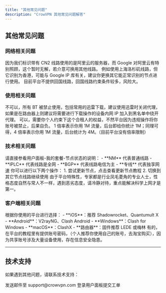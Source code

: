 ```yaml
---
title: "其他常见问题"
description: "CrowVPN 其他常见问题解答"
---
```


## 其他常见问题

### 网络相关问题

<AccordionGroup>
  <Accordion title="为什么我用标识带有 CN2 线路时，在 YouTube 中搜索会出现验证码？">
    因为我们标识带有 CN2 线路使用的是阿里云的服务器，而 Google 对阿里云有特别照顾，这个暂时无解，若介意可换用其他线路。
  </Accordion>
  
  <Accordion title="我发现部分线路会出现被 Google 错误识别地区的问题，如何解决？">
    例如使用上海洛杉矶线路，但它识别为香港，可能与 Google IP 库有关，建议你更换其它能正常识别的节点进行使用。
  </Accordion>
  
  <Accordion title="我人在国外，请问 CrowVPN 有回国线路吗？">
    目前平台不提供回国线路，回国线路约束条件较多，风险大。
  </Accordion>
</AccordionGroup>

### 使用相关问题

<AccordionGroup>
  <Accordion title="我能使用 CrowVPN 进行 BT 下载吗？">
    不可以，所有 BT 被禁止使用，包括常用的迅雷下载，建议使用迅雷时关闭代理，如果是在路由器上则建议将需要进行下载操作的设备内网 IP 加入到黑名单中绕开代理。
  </Accordion>
  
  <Accordion title="我流量用不完，或由于其他原因，想找人合租共用 CrowVPN 服务，请问可以吗？">
    可以，需要你个人约束下这个合租人的权益，不然平台因为违规操作将你账号被禁止，后果自负。
  </Accordion>
  
  <Accordion title="后台节点列表中的 1 倍率、4 倍率是什么意思？">
    1 倍率表示你用 1M 流量，后台即给你统计 1M；同理可得，4 倍率表示你用 1M 流量，后台统计为 4M。（目前平台没有倍率限制）
  </Accordion>
</AccordionGroup>

### 技术相关问题

<AccordionGroup>
  <Accordion title="后台节点列表那些 NM/IPLC/BGP/专线是什么意思？">
    请直接参看用户面板-我的套餐-节点状态的说明：
    - **NM** 代表普通线路
    - **IPLC** 代表线路是全网
    - **BGP** 代表线路电信为主
    - **专线** 代表独享网速
  </Accordion>
  
  <Accordion title="使用过程中发现线路超时了，我该怎么办？">
    你可以进行以下两个操作：
    1. 尝试更新节点，点击查看更新节点教程
    2. 切换到其它节点线路继续使用
  </Accordion>
  
  <Accordion title="关于 CrowVPN 平台专家服务态度相关问题">
    由于平台特殊性，专家都是行业凤毛菱角的专业人士，性格态度自然与常人不一样，遇到恶劣态度，请冷静对待，重点能解决科学上网才是第一。
  </Accordion>
</AccordionGroup>

### 客户端相关问题

<AccordionGroup>
  <Accordion title="我要用什么软件才能用 CrowVPN 的服务？">
    根据你使用的平台进行选择：
    - **iOS**：推荐 Shadowrocket、Quantumult X
    - **Android**：V2rayNG、Clash Android
    - **Windows**：Clash for Windows
    - **macOS**：ClashX
    - **路由器**：固件推荐 LEDE 或梅林
  </Accordion>
  
  <Accordion title="我购买了 CrowVPN 的服务，但没有 iOS 上的科学上网软件，请问你们是否提供共享账号？">
    有的，在平台的教程里有提供账号密码，（个人推荐你使用自己的账号，去淘宝购买），因为共享账号涉及大量设备使用，存在信息安全隐患。
  </Accordion>
</AccordionGroup>

---

## 技术支持

如果遇到其他问题，请联系技术支持：

<CardGroup cols={2}>
  <Card title="邮箱支持" icon="envelope">
    发送邮件至 support@crowvpn.com
  </Card>
  <Card title="用户面板" icon="user">
    登录用户面板提交工单
  </Card>
</CardGroup>
